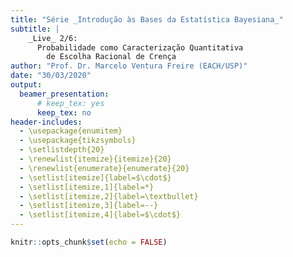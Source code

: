 ```yaml
---
title: "Série _Introdução às Bases da Estatística Bayesiana_"
subtitle: |
    _Live_ 2/6: 
      Probabilidade como Caracterização Quantitativa 
        de Escolha Racional de Crença
author: "Prof. Dr. Marcelo Ventura Freire (EACH/USP)"
date: "30/03/2020"
output: 
  beamer_presentation:
      # keep_tex: yes
      keep_tex: no
header-includes:
  - \usepackage{enumitem}
  - \usepackage{tikzsymbols}
  - \setlistdepth{20}
  - \renewlist{itemize}{itemize}{20}
  - \renewlist{enumerate}{enumerate}{20}
  - \setlist[itemize]{label=$\cdot$}
  - \setlist[itemize,1]{label=*}
  - \setlist[itemize,2]{label=\textbullet}
  - \setlist[itemize,3]{label=--}
  - \setlist[itemize,4]{label=$\cdot$}
---
```




```r
knitr::opts_chunk$set(echo = FALSE)
```

## 

